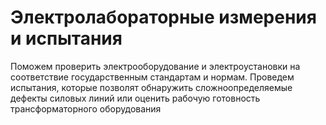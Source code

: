Электролабораторные измерения и испытания
=========================================

Поможем проверить электрооборудование и электроустановки на соответствие государственным стандартам и нормам.
Проведем испытания, которые позволят обнаружить сложноопределяемые дефекты силовых линий или оценить рабочую
готовность трансформаторного оборудования


